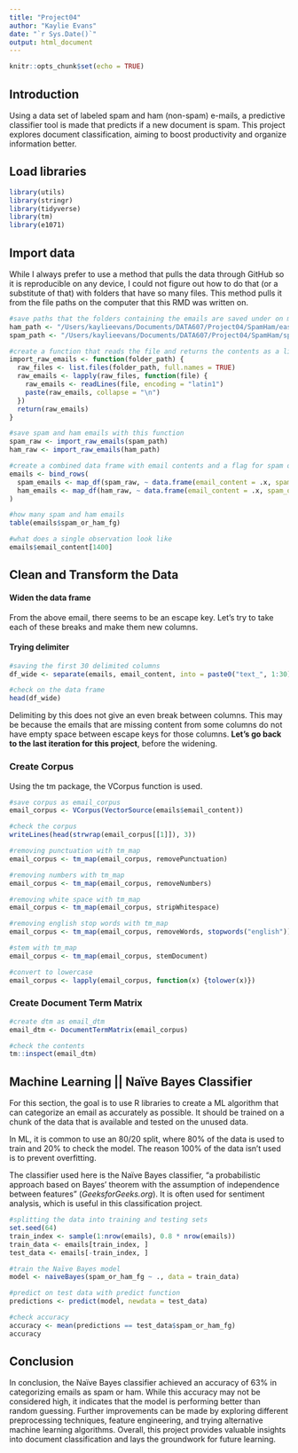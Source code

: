 ```yaml
---
title: "Project04"
author: "Kaylie Evans"
date: "`r Sys.Date()`"
output: html_document
---
```


```r
knitr::opts_chunk$set(echo = TRUE)
```

## Introduction

Using a data set of labeled spam and ham (non-spam) e-mails, a predictive classifier tool is made that predicts if a new document is spam. This project explores document classification, aiming to boost productivity and organize information better.

## Load libraries

```r
library(utils)
library(stringr)
library(tidyverse)
library(tm)
library(e1071)
```

## Import data

While I always prefer to use a method that pulls the data through GitHub so it is reproducible on any device, I could not figure out how to do that (or a substitute of that) with folders that have so many files. This method pulls it from the file paths on the computer that this RMD was written on.

```r
#save paths that the folders containing the emails are saved under on my device
ham_path <- "/Users/kaylieevans/Documents/DATA607/Project04/SpamHam/easy_ham"
spam_path <- "/Users/kaylieevans/Documents/DATA607/Project04/SpamHam/spam_2"

#create a function that reads the file and returns the contents as a list
import_raw_emails <- function(folder_path) {
  raw_files <- list.files(folder_path, full.names = TRUE)
  raw_emails <- lapply(raw_files, function(file) {
    raw_emails <- readLines(file, encoding = "latin1")
    paste(raw_emails, collapse = "\n")
  })
  return(raw_emails)
}

#save spam and ham emails with this function
spam_raw <- import_raw_emails(spam_path)
ham_raw <- import_raw_emails(ham_path)
```

```r
#create a combined data frame with email contents and a flag for spam or ham
emails <- bind_rows(
  spam_emails <- map_df(spam_raw, ~ data.frame(email_content = .x, spam_or_ham_fg = "spam", stringsAsFactors = FALSE)),
  ham_emails <- map_df(ham_raw, ~ data.frame(email_content = .x, spam_or_ham_fg = "ham", stringsAsFactors = FALSE))
)
```

```r
#how many spam and ham emails 
table(emails$spam_or_ham_fg)

#what does a single observation look like
emails$email_content[1400]
```

## Clean and Transform the Data

#### Widen the data frame

From the above email, there seems to be an escape key. Let's try to take each of these breaks and make them new columns.

#### Trying delimiter

```r
#saving the first 30 delimited columns
df_wide <- separate(emails, email_content, into = paste0("text_", 1:30), sep = "\n")

#check on the data frame
head(df_wide)
```

Delimiting by this does not give an even break between columns. This may be because the emails that are missing content from some columns do not have empty space between escape keys for those columns. **Let's go back to the last iteration for this project**, before the widening.

### Create Corpus

Using the tm package, the VCorpus function is used.

```r
#save corpus as email_corpus
email_corpus <- VCorpus(VectorSource(emails$email_content))

#check the corpus
writeLines(head(strwrap(email_corpus[[1]]), 3))
```

```r
#removing punctuation with tm_map
email_corpus <- tm_map(email_corpus, removePunctuation)

#removing numbers with tm_map
email_corpus <- tm_map(email_corpus, removeNumbers)

#removing white space with tm_map
email_corpus <- tm_map(email_corpus, stripWhitespace)

#removing english stop words with tm_map
email_corpus <- tm_map(email_corpus, removeWords, stopwords("english"))

#stem with tm_map
email_corpus <- tm_map(email_corpus, stemDocument)

#convert to lowercase
email_corpus <- lapply(email_corpus, function(x) {tolower(x)})
```

### Create Document Term Matrix

```r
#create dtm as email_dtm
email_dtm <- DocumentTermMatrix(email_corpus)

#check the contents
tm::inspect(email_dtm)
```

## Machine Learning \|\| Naïve Bayes Classifier

For this section, the goal is to use R libraries to create a ML algorithm that can categorize an email as accurately as possible. It should be trained on a chunk of the data that is available and tested on the unused data.

In ML, it is common to use an 80/20 split, where 80% of the data is used to train and 20% to check the model. The reason 100% of the data isn't used is to prevent overfitting.

The classifier used here is the Naïve Bayes classifier, "a probabilistic approach based on Bayes’ theorem with the assumption of independence between features" (*GeeksforGeeks.org*). It is often used for sentiment analysis, which is useful in this classification project.

```r
#splitting the data into training and testing sets
set.seed(64)
train_index <- sample(1:nrow(emails), 0.8 * nrow(emails))
train_data <- emails[train_index, ]
test_data <- emails[-train_index, ]

#train the Naïve Bayes model
model <- naiveBayes(spam_or_ham_fg ~ ., data = train_data)

#predict on test data with predict function
predictions <- predict(model, newdata = test_data)

#check accuracy
accuracy <- mean(predictions == test_data$spam_or_ham_fg)
accuracy
```

## Conclusion

In conclusion, the Naïve Bayes classifier achieved an accuracy of 63% in categorizing emails as spam or ham. While this accuracy may not be considered high, it indicates that the model is performing better than random guessing. Further improvements can be made by exploring different preprocessing techniques, feature engineering, and trying alternative machine learning algorithms. Overall, this project provides valuable insights into document classification and lays the groundwork for future learning.
